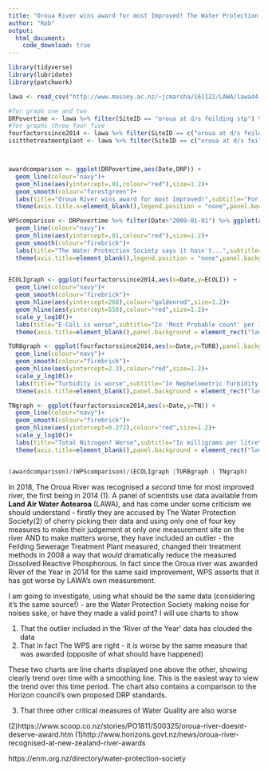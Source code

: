 ```yaml
---
title: "Oroua River wins award for most Improved! The Water Protection Society Disagrees"
author: "Rob"
output:
  html_document:
    code_download: true
---
```


```r
library(tidyverse)
library(lubridate)
library(patchwork)

lawa <- read_csv("http://www.massey.ac.nz/~jcmarsha/161122/LAWA/lawa44.csv")

#for graph one and two
DRPovertime <- lawa %>% filter(SiteID == "oroua at d/s feilding stp") %>% select(SiteID,Date,DRP)
#for graphs three four five
fourfactorssince2014 <- lawa %>% filter(SiteID == c("oroua at d/s feilding stp")) %>% select(SiteID,Date,DRP,TURB,ECOLI,TN) %>% filter(Date>"2013-01-01")
isitthetreatmentplant <- lawa %>% filter(SiteID == c("oroua at d/s feilding stp","oroua at u/s feilding stp")) %>% select(SiteID,Date,DRP,TURB,ECOLI,TN) %>% filter(Date>"2014-01-01")



awardcomparison <- ggplot(DRPovertime,aes(Date,DRP)) + 
  geom_line(colour="navy")+
  geom_hline(aes(yintercept=.01,colour="red"),size=1.2)+
  geom_smooth(colour="forestgreen")+
  labs(title="Oroua River wins award for most Improved!",subtitle="For improvement in DRP levels, measured downstream of Feilding STP. Awarded in 2014 and 2018 using data back to 2008",caption="Line y=0.01 shows 10mg/m3 standard proposed")+
  theme(axis.title.x=element_blank(),legend.position = "none",panel.background = element_rect("honeydew"))

WPScomparison <- DRPovertime %>% filter(Date>"2009-01-01") %>% ggplot(aes(Date,DRP))+
  geom_line(colour="navy")+
  geom_hline(aes(yintercept=.01,colour="red"),size=1.2)+
  geom_smooth(colour="firebrick")+
  labs(title="The Water Protection Society says it hasn't...",subtitle="DRP levels actually up since 2014 award (which also relied on pre 2008 measurements)!")+
  theme(axis.title=element_blank(),legend.position = "none",panel.background = element_rect("cornsilk"))

  
ECOLIgraph <- ggplot(fourfactorssince2014,aes(x=Date,y=ECOLI)) + 
  geom_line(colour="navy")+
  geom_smooth(colour="firebrick")+
  geom_hline(aes(yintercept=260),colour="goldenrod",size=1.2)+
  geom_hline(aes(yintercept=550),colour="red",size=1.2)+
  scale_y_log10()+
  labs(title="E-Coli is worse",subtitle="In 'Most Probable count' per 100ml",caption="Threshold Lines- Yellow Alert (260),Red Action (550)")+
  theme(axis.title=element_blank(),panel.background = element_rect("lavenderblush"))

TURBgraph <- ggplot(fourfactorssince2014,aes(x=Date,y=TURB),panel.background = element_rect("lavenderblush")) + 
  geom_line(colour="navy")+
  geom_smooth(colour="firebrick")+
  geom_hline(aes(yintercept=2.3),colour="red",size=1.2)+
  scale_y_log10()+
  labs(title="Turbidity is worse",subtitle="In Nephelometric Turbidity Units",caption="Red line - Default Guideline for CWL rivers NTU=2.3")+
  theme(axis.title=element_blank(),panel.background = element_rect("lavenderblush"))

TNgraph <- ggplot(fourfactorssince2014,aes(x=Date,y=TN)) + 
  geom_line(colour="navy")+
  geom_smooth(colour="firebrick")+
  geom_hline(aes(yintercept=0.272),colour="red",size=1.2)+
  scale_y_log10()+
  labs(title="Total Nitrogen? Worse",subtitle="In milligrams per litre",caption="Red line - Default Guideline for CWL rivers micrograms/L=0.272")+
  theme(axis.title=element_blank(),panel.background = element_rect("lavenderblush"))


(awardcomparison)/(WPScomparison)/(ECOLIgraph |TURBgraph | TNgraph)
```

In 2018, The Oroua River was recognised a *second* time for most improved river, the first being in 2014 (1). A panel of scientists use data available from **Land Air Water Aotearoa** (LAWA), and has come under some criticism we should understand - firstly they are accused by The Water Protection Society(2) of cherry picking their data and using only one of four key measures to make their judgement at only *one* measurement site on the river AND to make matters worse, they have included an outlier - the Feilding Sewerage Treatment Plant measured, changed their treatment methods in 2008 a way that *would* dramatically reduce the measured Dissolved Reactive Phosphorous. In fact since the Oroua river was awarded River of the Year in 2014 for the same said improvement, WPS asserts that it has got worse by LAWA's own measurement.

I am going to investigate, using what should be the same data (considering it's the same source!) - are the Water Protection Society making noise for noises sake, or have they made a valid point? I will use charts to show 

1) That the outlier included in the 'River of the Year' data has clouded the data
2) That in fact The WPS are right - it *is* worse by the same measure that was awarded (opposite of what should have happened)

These two charts are line charts displayed one above the other, showing clearly trend over time with a smoothing line. This is the easiest way to view the trend over this time period. The chart also contains a comparison to the Horizon council's own proposed DRP standards. 

3) That three other critical measures of Water Quality are also worse

(2)https://www.scoop.co.nz/stories/PO1811/S00325/oroua-river-doesnt-deserve-award.htm
(1)http://www.horizons.govt.nz/news/oroua-river-recognised-at-new-zealand-river-awards

https://enm.org.nz/directory/water-protection-society

```r
```

